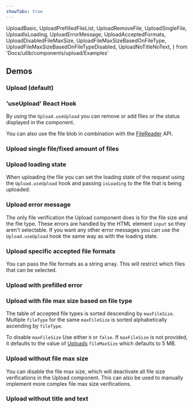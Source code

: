 ```yaml
---
showTabs: true
---
```


  UploadBasic,
  UploadPrefilledFileList,
  UploadRemoveFile,
  UploadSingleFile,
  UploadIsLoading,
  UploadErrorMessage,
  UploadAcceptedFormats,
  UploadDisabledFileMaxSize,
  UploadFileMaxSizeBasedOnFileType,
  UploadFileMaxSizeBasedOnFileTypeDisabled,
  UploadNoTitleNoText,
} from 'Docs/uilib/components/upload/Examples'

## Demos

### Upload (default)

<UploadBasic />

### 'useUpload' React Hook

By using the `Upload.useUpload` you can remove or add files or the status displayed in the component.

You can also use the file blob in combination with the [FileReader](https://developer.mozilla.org/en-US/docs/Web/API/File_API) API.

<UploadRemoveFile />

### Upload single file/fixed amount of files

<UploadSingleFile />

### Upload loading state

When uploading the file you can set the loading state of the request using the `Upload.useUpload` hook and passing `isLoading` to the file that is being uploaded.

<UploadIsLoading />

### Upload error message

The only file verification the Upload component does is for the file size and the file type. These errors are handled by the HTML element `input` so they aren't selectable. If you want any other error messages you can use the `Upload.useUpload` hook the same way as with the loading state.

<UploadErrorMessage />

### Upload specific accepted file formats

You can pass the file formats as a string array. This will restrict which files that can be selected.

<UploadAcceptedFormats />

### Upload with prefilled error

<UploadPrefilledFileList />

### Upload with file max size based on file type

The table of accepted file types is sorted descending by `maxFileSize`. Multiple `fileType` for the same `maxFileSize` is sorted alphabetically ascending by `fileType`.

<UploadFileMaxSizeBasedOnFileType />

To disable `maxFileSize` Use either `0` or `false`. If `maxFileSize` is not provided, it defaults to the value of [Uploads](/uilib/components/upload/properties/#properties) `fileMaxSize` which defaults to 5 MB.

<VisibleWhenNotVisualTest>
  <UploadFileMaxSizeBasedOnFileTypeDisabled />
</VisibleWhenNotVisualTest>

### Upload without file max size

You can disable the file max size, which will deactivate all file size verifications in the Upload component.
This can also be used to manually implement more complex file max size verifications.

<UploadDisabledFileMaxSize />

### Upload without title and text

<UploadNoTitleNoText />
